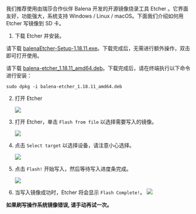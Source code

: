 
我们推荐使用由瑞莎合作伙伴 Balena 开发的开源镜像烧录工具 Etcher 。它界面友好，功能强大，系统支持 Windows / Linux / macOS。下面我们介绍如何用 Etcher 写镜像到 SD 卡。

1. 下载 Etcher 并安装。

<Tabs queryString="Platform">
<TabItem value="Windows">

请下载 [balenaEtcher-Setup-1.18.11.exe](https://github.com/balena-io/etcher/releases/download/v1.18.11/balenaEtcher-Setup-1.18.11.exe)。下载完成后，无需进行额外操作，双击即可打开使用。

</TabItem>
<TabItem value="Linux">

请下载 [balena-etcher_1.18.11_amd64.deb](https://github.com/balena-io/etcher/releases/download/v1.18.11/balena-etcher_1.18.11_amd64.deb)。下载完成后，请在终端执行以下命令进行安装：

```
sudo dpkg -i balena-etcher_1.18.11_amd64.deb
```

</TabItem>
</Tabs>

2. 打开 Etcher

   <Image
     src="/img/common/etcher/#model#-step1.webp"
     model={props.model}
     fallback="rock5a"
   />

3. 打开 Etcher，单击 `Flash from file` 以选择需要写入的镜像。

   <Image
     src="/img/common/etcher/#model#-step2.webp"
     model={props.model}
     fallback="rock5a"
   />

4. 点击 `Select target` 以选择设备，请注意小心选择。

   <Image
     src="/img/common/etcher/#model#-step3.webp"
     model={props.model}
     fallback="rock5a"
   />

5. 点击 `Flash!` 开始写入，然后等待写入进度条完成。

   <Image
     src="/img/common/etcher/#model#-step4.webp"
     model={props.model}
     fallback="rock5a"
   />

6. 当写入镜像成功时，Etcher 将会显示 `Flash Complete!`。
   <Image
     src="/img/common/etcher/#model#-step5.webp"
     model={props.model}
     fallback="rock5a"
   />

**如果刷写操作系统镜像错误, 请手动再试一次。**
